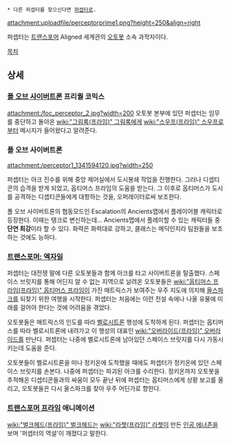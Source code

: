  * 다른 퍼셉터를 찾으신다면 [[퍼셉터]]로.

attachment:uploadfile/perceptorprime1.png?height=250&align=right

퍼셉터는 [[트랜스포머]] Aligned 세계관의 [[오토봇]] 소속 과학자이다.

[[목차]]

== 상세 ==
=== [[폴 오브 사이버트론]] 프리퀄 코믹스 ===
attachment:/foc_perceptor_2.jpg?width=200
오토봇 본부에 있던 퍼셉터는 임무를 중단하고 돌아온 [[wiki:"그림록(프라임)" 그림록]]에게 [[wiki:"스우프(프라임)" 스우프]]로부터 메시지가 들어왔다고 알려준다.

=== 폴 오브 사이버트론 ===
attachment:/perceptor1_1341594120.jpg?width=250

퍼셉터는 아크 진수를 위해 중앙 제어실에서 도시봉쇄 작업을 진행한다. 그러나 디셉티콘의 습격을 받게 되었고, 옵티머스 프라임의 도움을 받는다. 그 이후로 옵티머스가 도시를 공격하는 디셉티콘들에게 대항하는 것을, 오퍼레이터로써 보조한다. 

폴 오브 사이버트론의 협동모드인 Escalation의 Ancients맵에서 플레이어블 캐릭터로 등장한다. 이때는 탱크로 변신하는데... Ancients맵에서 플레이할 수 있는 캐릭터들 중 '''단연 최강'''이라 할 수 있다. 화력은 화력대로 강하고, 클래스는 메딕인지라 팀원들을 보조하는 것에도 능하다. 

=== [[트랜스포머: 엑자일]] ===
퍼셉터는 대전쟁 말에 다른 오토봇들과 함께 아크를 타고 사이버트론을 탈출했다. 스페이스 브릿지를 통해 어딘지 알 수 없는 지역으로 날려온 오토봇들은 [[wiki:"옵티머스 프라임(프라임)" 옵티머스 프라임]]이 가진 매트릭스가 보여주는 우주 지도에 의지해 [[올스파크]]를 되찾기 위한 여행을 시작한다. 퍼셉터는 처음에는 이런 전설 속에나 나올 유물에 미래를 걸어야 한다는 것에 어려움을 겪었다.

오토봇들은 매트릭스의 인도를 따라 [[벨로시트론]] 행성에 도착하게 된다. 퍼셉터는 옵티머스를 따라 벨로시트론에 내려가고 이 행성의 대표인 [[wiki:"오버라이드(프라임)" 오버라이드]]를 만난다. 퍼셉터는 나중에 벨로시트론에 남아있던 스페이스 브릿지를 다시 가동시키는데 도움을 준다.

오토봇들이 벨로시트론을 떠나 정키온에 도착했을 때에도 퍼셉터가 정키온에 있던 스페이스 브릿지를 손본다. 나중에 퍼셉터는 파괴된 아크를 수리한다. 정키온까지 오토봇을 추적해온 디셉티콘들과의 싸움이 모두 끝난 뒤에 퍼셉터는 옵티머스에게 상황 보고를 올리고, 오토봇들은 다시 올스파크를 찾아 우주 어딘가로 향한다. 

=== [[트랜스포머 프라임]] 애니메이션 ===
[[wiki:"벌크헤드(프라임)" 벌크헤드]]는 [[wiki:"라쳇(프라임)" 라쳇]]이 만든 [[인공 에너존]]을 보며 '퍼셉터의 역설'이 깨졌다고 말한다.
